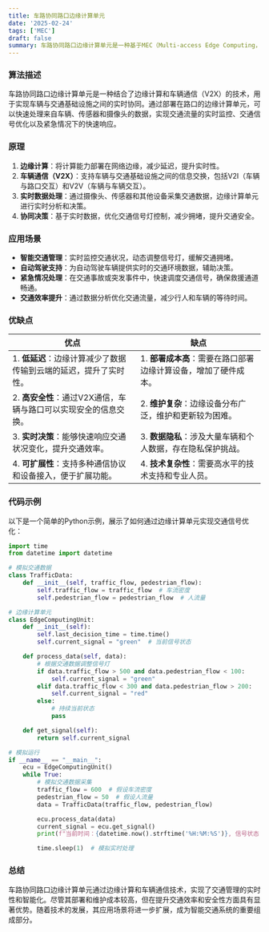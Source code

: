 ```yaml
---
title: 车路协同路口边缘计算单元
date: '2025-02-24'
tags: ['MEC']
draft: false
summary: 车路协同路口边缘计算单元是一种基于MEC（Multi-access Edge Computing，多接入边缘计算）技术的智能交通解决方案，旨在通过边缘计算、实时通信和协同决策提升交通效率和安全性。
---
```


### 算法描述

车路协同路口边缘计算单元是一种结合了边缘计算和车辆通信（V2X）的技术，用于实现车辆与交通基础设施之间的实时协同。通过部署在路口的边缘计算单元，可以快速处理来自车辆、传感器和摄像头的数据，实现交通流量的实时监控、交通信号优化以及紧急情况下的快速响应。

### 原理

1. **边缘计算**：将计算能力部署在网络边缘，减少延迟，提升实时性。
2. **车辆通信（V2X）**：支持车辆与交通基础设施之间的信息交换，包括V2I（车辆与路口交互）和V2V（车辆与车辆交互）。
3. **实时数据处理**：通过摄像头、传感器和其他设备采集交通数据，边缘计算单元进行实时分析和决策。
4. **协同决策**：基于实时数据，优化交通信号灯控制，减少拥堵，提升交通安全。

### 应用场景

- **智能交通管理**：实时监控交通状况，动态调整信号灯，缓解交通拥堵。
- **自动驾驶支持**：为自动驾驶车辆提供实时的交通环境数据，辅助决策。
- **紧急情况处理**：在交通事故或突发事件中，快速调度交通信号，确保救援通道畅通。
- **交通效率提升**：通过数据分析优化交通流量，减少行人和车辆的等待时间。

### 优缺点

| **优点**                                                          | **缺点**                                                        |
| ----------------------------------------------------------------- | --------------------------------------------------------------- |
| 1. **低延迟**：边缘计算减少了数据传输到云端的延迟，提升了实时性。 | 1. **部署成本高**：需要在路口部署边缘计算设备，增加了硬件成本。 |
| 2. **高安全性**：通过V2X通信，车辆与路口可以实现安全的信息交换。  | 2. **维护复杂**：边缘设备分布广泛，维护和更新较为困难。         |
| 3. **实时决策**：能够快速响应交通状况变化，提升交通效率。         | 3. **数据隐私**：涉及大量车辆和个人数据，存在隐私保护挑战。     |
| 4. **可扩展性**：支持多种通信协议和设备接入，便于扩展功能。       | 4. **技术复杂性**：需要高水平的技术支持和专业人员。             |

### 代码示例

以下是一个简单的Python示例，展示了如何通过边缘计算单元实现交通信号优化：

```python
import time
from datetime import datetime

# 模拟交通数据
class TrafficData:
    def __init__(self, traffic_flow, pedestrian_flow):
        self.traffic_flow = traffic_flow  # 车流密度
        self.pedestrian_flow = pedestrian_flow  # 人流量

# 边缘计算单元
class EdgeComputingUnit:
    def __init__(self):
        self.last_decision_time = time.time()
        self.current_signal = "green"  # 当前信号状态

    def process_data(self, data):
        # 根据交通数据调整信号灯
        if data.traffic_flow > 500 and data.pedestrian_flow < 100:
            self.current_signal = "green"
        elif data.traffic_flow < 300 and data.pedestrian_flow > 200:
            self.current_signal = "red"
        else:
            # 持续当前状态
            pass

    def get_signal(self):
        return self.current_signal

# 模拟运行
if __name__ == "__main__":
    ecu = EdgeComputingUnit()
    while True:
        # 模拟交通数据采集
        traffic_flow = 600  # 假设车流密度
        pedestrian_flow = 50  # 假设人流量
        data = TrafficData(traffic_flow, pedestrian_flow)

        ecu.process_data(data)
        current_signal = ecu.get_signal()
        print(f"当前时间：{datetime.now().strftime('%H:%M:%S')}, 信号状态：{current_signal}")

        time.sleep(1)  # 模拟实时处理
```

### 总结

车路协同路口边缘计算单元通过边缘计算和车辆通信技术，实现了交通管理的实时性和智能化。尽管其部署和维护成本较高，但在提升交通效率和安全性方面具有显著优势。随着技术的发展，其应用场景将进一步扩展，成为智能交通系统的重要组成部分。
